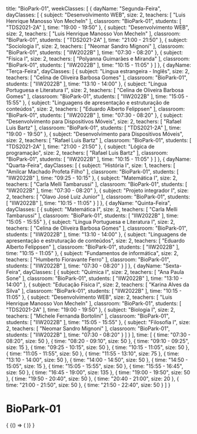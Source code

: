   title: "BioPark-01",
  weekClasses: [
    {
      dayName: "Segunda-Feira",
      dayClasses: [
        {
          subject: "Desenvolvimento WEB",
          size: 2,
          teachers: [
            "Luis Henrique Manosso Von Mecheln"
          ],
          classroom: "BioPark-01",
          students: [
            "TDS2021-2A"
          ],
          time: "19:00 - 19:50"
        },
        {
          subject: "Desenvolvimento WEB",
          size: 2,
          teachers: [
            "Luis Henrique Manosso Von Mecheln"
          ],
          classroom: "BioPark-01",
          students: [
            "TDS2021-2A"
          ],
          time: "21:00 - 21:50"
        },
        {
          subject: "Sociologia I",
          size: 2,
          teachers: [
            "Neomar Sandro Mignoni"
          ],
          classroom: "BioPark-01",
          students: [
            "IIW2022B"
          ],
          time: "07:30 - 08:20"
        },
        {
          subject: "Física I",
          size: 2,
          teachers: [
            "Polyanna Guimarães e Miranda"
          ],
          classroom: "BioPark-01",
          students: [
            "IIW2022B"
          ],
          time: "10:15 - 11:05"
        }
      ]
    },
    {
      dayName: "Terça-Feira",
      dayClasses: [
        {
          subject: "Lingua estrangeira - Inglês",
          size: 2,
          teachers: [
            "Celina de Oliveira Barbosa Gomes"
          ],
          classroom: "BioPark-01",
          students: [
            "IIW2022B"
          ],
          time: "13:10 - 14:00"
        },
        {
          subject: "Língua Portuguesa e Literatura I",
          size: 2,
          teachers: [
            "Celina de Oliveira Barbosa Gomes"
          ],
          classroom: "BioPark-01",
          students: [
            "IIW2022B"
          ],
          time: "15:05 - 15:55"
        },
        {
          subject: "Linguagens de apresentação e estruturação de conteúdos",
          size: 2,
          teachers: [
            "Eduardo Alberto Felippsen"
          ],
          classroom: "BioPark-01",
          students: [
            "IIW2022B"
          ],
          time: "07:30 - 08:20"
        },
        {
          subject: "Desenvolvimento para Dispositivos Móveis",
          size: 2,
          teachers: [
            "Rafael Luis Bartz"
          ],
          classroom: "BioPark-01",
          students: [
            "TDS2021-2A"
          ],
          time: "19:00 - 19:50"
        },
        {
          subject: "Desenvolvimento para Dispositivos Móveis",
          size: 2,
          teachers: [
            "Rafael Luis Bartz"
          ],
          classroom: "BioPark-01",
          students: [
            "TDS2021-2A"
          ],
          time: "21:00 - 21:50"
        },
        {
          subject: "Lógica de programação",
          size: 2,
          teachers: [
            "Rafael Luis Bartz"
          ],
          classroom: "BioPark-01",
          students: [
            "IIW2022B"
          ],
          time: "10:15 - 11:05"
        }
      ]
    },
    {
      dayName: "Quarta-Feira",
      dayClasses: [
        {
          subject: "História I",
          size: 1,
          teachers: [
            "Amilcar Machado Profeta Filho"
          ],
          classroom: "BioPark-01",
          students: [
            "IIW2022B"
          ],
          time: "09:25 - 10:15"
        },
        {
          subject: "Matemática I",
          size: 2,
          teachers: [
            "Carla Melli Tambarussi"
          ],
          classroom: "BioPark-01",
          students: [
            "IIW2022B"
          ],
          time: "07:30 - 08:20"
        },
        {
          subject: "Projeto integrador I",
          size: 2,
          teachers: [
            "Olavo José Luiz Junior"
          ],
          classroom: "BioPark-01",
          students: [
            "IIW2022B"
          ],
          time: "10:15 - 11:05"
        }
      ]
    },
    {
      dayName: "Quinta-Feira",
      dayClasses: [
        {
          subject: "Matemática I",
          size: 2,
          teachers: [
            "Carla Melli Tambarussi"
          ],
          classroom: "BioPark-01",
          students: [
            "IIW2022B"
          ],
          time: "15:05 - 15:55"
        },
        {
          subject: "Língua Portuguesa e Literatura I",
          size: 2,
          teachers: [
            "Celina de Oliveira Barbosa Gomes"
          ],
          classroom: "BioPark-01",
          students: [
            "IIW2022B"
          ],
          time: "13:10 - 14:00"
        },
        {
          subject: "Linguagens de apresentação e estruturação de conteúdos",
          size: 2,
          teachers: [
            "Eduardo Alberto Felippsen"
          ],
          classroom: "BioPark-01",
          students: [
            "IIW2022B"
          ],
          time: "10:15 - 11:05"
        },
        {
          subject: "Fundamentos de informática",
          size: 2,
          teachers: [
            "Humberto Fioravante Ferro"
          ],
          classroom: "BioPark-01",
          students: [
            "IIW2022B"
          ],
          time: "07:30 - 08:20"
        }
      ]
    },
    {
      dayName: "Sexta-Feira",
      dayClasses: [
        {
          subject: "Química I",
          size: 2,
          teachers: [
            "Ana Paula Sone"
          ],
          classroom: "BioPark-01",
          students: [
            "IIW2022B"
          ],
          time: "13:10 - 14:00"
        },
        {
          subject: "Educação Física I",
          size: 2,
          teachers: [
            "Karina Alves da Silva"
          ],
          classroom: "BioPark-01",
          students: [
            "IIW2022B"
          ],
          time: "10:15 - 11:05"
        },
        {
          subject: "Desenvolvimento WEB",
          size: 2,
          teachers: [
            "Luis Henrique Manosso Von Mecheln"
          ],
          classroom: "BioPark-01",
          students: [
            "TDS2021-2A"
          ],
          time: "19:00 - 19:50"
        },
        {
          subject: "Biologia I",
          size: 2,
          teachers: [
            "Michele Fernanda Bortolini"
          ],
          classroom: "BioPark-01",
          students: [
            "IIW2022B"
          ],
          time: "15:05 - 15:55"
        },
        {
          subject: "Filosofia I",
          size: 2,
          teachers: [
            "Neomar Sandro Mignoni"
          ],
          classroom: "BioPark-01",
          students: [
            "IIW2022B"
          ],
          time: "07:30 - 08:20"
        }
      ]
    }
  ],
  time: [
    {
      time: "07:30 - 08:20",
      size: 50
    },
    {
      time: "08:20 - 09:10",
      size: 50
    },
    {
      time: "09:10 - 09:25",
      size: 15
    },
    {
      time: "09:25 - 10:15",
      size: 50
    },
    {
      time: "10:15 - 11:05",
      size: 50
    },
    {
      time: "11:05 - 11:55",
      size: 50
    },
    {
      time: "11:55 - 13:10",
      size: 75
    },
    {
      time: "13:10 - 14:00",
      size: 50
    },
    {
      time: "14:00 - 14:50",
      size: 50
    },
    {
      time: "14:50 - 15:05",
      size: 15
    },
    {
      time: "15:05 - 15:55",
      size: 50
    },
    {
      time: "15:55 - 16:45",
      size: 50
    },
    {
      time: "16:45 - 19:00",
      size: 135
    },
    {
      time: "19:00 - 19:50",
      size: 50
    },
    {
      time: "19:50 - 20:40",
      size: 50
    },
    {
      time: "20:40 - 21:00",
      size: 20
    },
    {
      time: "21:00 - 21:50",
      size: 50
    },
    {
      time: "21:50 - 22:40",
      size: 50
    }
  ]
}

# BioPark-01

<div>
  {
    <BrowserOnly>
      {() => (
        <Grid
          title={data.title}
          weekClasses={data.weekClasses}
          time={data.time}
        />
      )}
    </BrowserOnly>
  }
</div>
